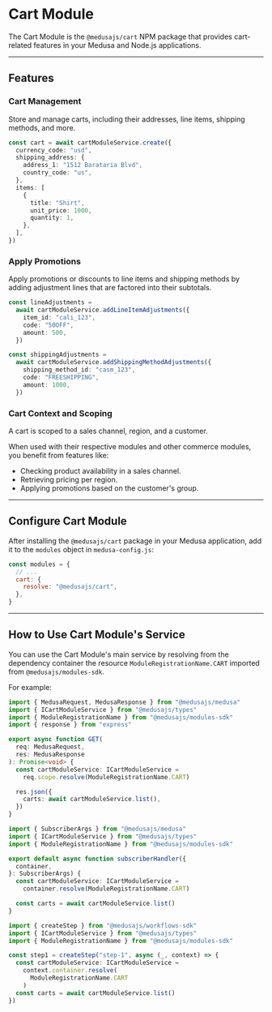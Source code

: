 
# Cart Module

The Cart Module is the `@medusajs/cart` NPM package that provides cart-related features in your Medusa and Node.js applications.

---

## Features

### Cart Management

Store and manage carts, including their addresses, line items, shipping methods, and more.

```ts
const cart = await cartModuleService.create({
  currency_code: "usd",
  shipping_address: {
    address_1: "1512 Barataria Blvd",
    country_code: "us",
  },
  items: [
    {
      title: "Shirt",
      unit_price: 1000,
      quantity: 1,
    },
  ],
})
```

### Apply Promotions

Apply promotions or discounts to line items and shipping methods by adding adjustment lines that are factored into their subtotals.

```ts
const lineAdjustments =
  await cartModuleService.addLineItemAdjustments({
    item_id: "cali_123",
    code: "50OFF",
    amount: 500,
  })

const shippingAdjustments =
  await cartModuleService.addShippingMethodAdjustments({
    shipping_method_id: "casm_123",
    code: "FREESHIPPING",
    amount: 1000,
  })
```

### Cart Context and Scoping

A cart is scoped to a sales channel, region, and a customer.

When used with their respective modules and other commerce modules, you benefit from features like:

- Checking product availability in a sales channel.
- Retrieving pricing per region.
- Applying promotions based on the customer's group.

---

## Configure Cart Module

After installing the `@medusajs/cart` package in your Medusa application, add it to the `modules` object in `medusa-config.js`:

```js
const modules = {
  // ...
  cart: {
    resolve: "@medusajs/cart",
  },
}
```

---

## How to Use Cart Module's Service

You can use the Cart Module's main service by resolving from the dependency container the resource `ModuleRegistrationName.CART` imported from `@medusajs/modules-sdk`.

For example:

<Tabs groupId="resource-type" isCodeTabs={true}>
  <TabItem label="API Route" value="api-route" attributes={{
    title: "src/api/store/custom/route.ts"
  }}>

  ```ts
  import { MedusaRequest, MedusaResponse } from "@medusajs/medusa"
  import { ICartModuleService } from "@medusajs/types"
  import { ModuleRegistrationName } from "@medusajs/modules-sdk"
  import { response } from "express"

  export async function GET(
    req: MedusaRequest,
    res: MedusaResponse
  ): Promise<void> {
    const cartModuleService: ICartModuleService =
      req.scope.resolve(ModuleRegistrationName.CART)

    res.json({
      carts: await cartModuleService.list(),
    })
  }
  ```

  </TabItem>
  <TabItem label="Subscriber" value="subscribers" attributes={{
    title: "src/subscribers/custom-handler.ts"
  }}>

  ```ts
  import { SubscriberArgs } from "@medusajs/medusa"
  import { ICartModuleService } from "@medusajs/types"
  import { ModuleRegistrationName } from "@medusajs/modules-sdk"

  export default async function subscriberHandler({
    container,
  }: SubscriberArgs) {
    const cartModuleService: ICartModuleService =
      container.resolve(ModuleRegistrationName.CART)

    const carts = await cartModuleService.list()
  }
  ```

  </TabItem>
  <TabItem label="Workflow Step" value="workflow-step" attributes={{
    title: "src/workflows/hello-world/step1.ts"
  }}>

  ```ts
  import { createStep } from "@medusajs/workflows-sdk"
  import { ICartModuleService } from "@medusajs/types"
  import { ModuleRegistrationName } from "@medusajs/modules-sdk"

  const step1 = createStep("step-1", async (_, context) => {
    const cartModuleService: ICartModuleService =
      context.container.resolve(
        ModuleRegistrationName.CART
      )
    const carts = await cartModuleService.list()
  })
  ```

  </TabItem>
</Tabs>
